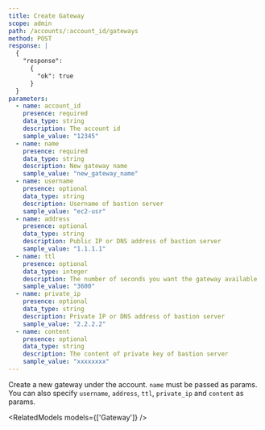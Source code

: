 ```yaml
---
title: Create Gateway
scope: admin
path: /accounts/:account_id/gateways
method: POST
response: |
  { 
    "response":
      {
        "ok": true
      }
  }
parameters:
  - name: account_id
    presence: required
    data_type: string
    description: The account id
    sample_value: "12345"
  - name: name
    presence: required
    data_type: string
    description: New gateway name
    sample_value: "new_gateway_name"
  - name: username
    presence: optional
    data_type: string
    description: Username of bastion server
    sample_value: "ec2-usr"
  - name: address
    presence: optional
    data_type: string
    description: Public IP or DNS address of bastion server
    sample_value: "1.1.1.1"
  - name: ttl
    presence: optional
    data_type: integer
    description: The number of seconds you want the gateway available
    sample_value: "3600"
  - name: private_ip
    presence: optional
    data_type: string
    description: Private IP or DNS address of bastion server
    sample_value: "2.2.2.2"
  - name: content
    presence: optional
    data_type: string
    description: The content of private key of bastion server
    sample_value: "xxxxxxxx"
---
```


Create a new gateway under the account. `name` must be passed as params. You can also specify `username`, `address`, `ttl`, `private_ip` and `content` as params.

<RelatedModels models={['Gateway']} />
